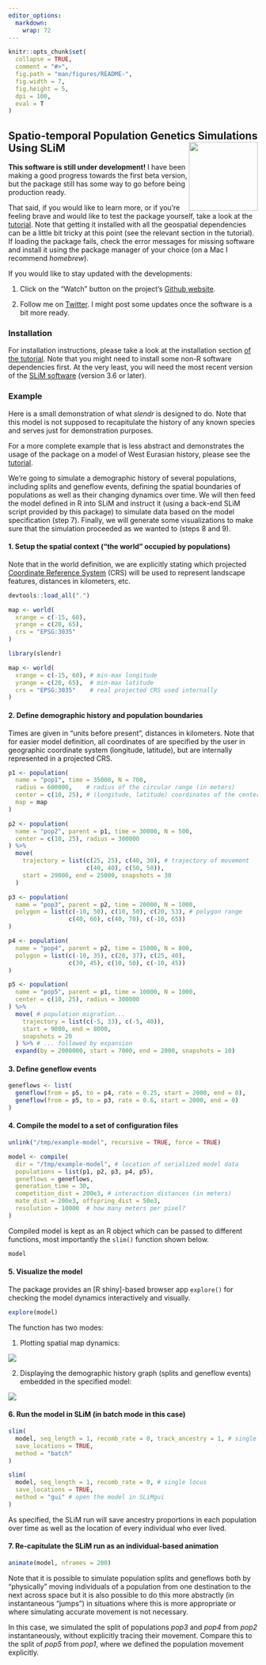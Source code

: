 ```yaml
---
editor_options: 
  markdown: 
    wrap: 72
---
```


<!-- README.md is generated from README.Rmd. Edit that file instead. -->

```r
knitr::opts_chunk$set(
  collapse = TRUE,
  comment = "#>",
  fig.path = "man/figures/README-",
  fig.width = 7,
  fig.height = 5,
  dpi = 100,
  eval = T
)
```

## Spatio-temporal Population Genetics Simulations Using SLiM <a href='https://bodkan.net/slendr'><img src="man/figures/logo.png" align="right" height="139"/></a>

**This software is still under development!** I have been making a good
progress towards the first beta version, but the package still has some
way to go before being production ready.

That said, if you would like to learn more, or if you're feeling brave
and would like to test the package yourself, take a look at the
[tutorial](https://bodkan.net/slendr/articles/tutorial.html). Note that
getting it installed with all the geospatial dependencies can be a
little bit tricky at this point (see the relevant section in the
tutorial). If loading the package fails, check the error messages for
missing software and install it using the package manager of your choice
(on a Mac I recommend *homebrew*).

If you would like to stay updated with the developments:

1.  Click on the "Watch" button on the project's [Github
    website](https://www.github.com/bodkan/slendr).

2.  Follow me on [Twitter](https://www.twitter.com/fleventy5). I might
    post some updates once the software is a bit more ready.

### Installation

For installation instructions, please take a look at the installation
section [of the
tutorial](https://bodkan.net/slendr/articles/tutorial.html#installation-and-setup-1).
Note that you might need to install some non-R software dependencies
first. At the very least, you will need the most recent version of the
[SLiM software](https://messerlab.org/slim/) (version 3.6 or later).

### Example

Here is a small demonstration of what *slendr* is designed to do. Note
that this model is not supposed to recapitulate the history of any known
species and serves just for demonstration purposes.

For a more complete example that is less abstract and demonstrates the
usage of the package on a model of West Eurasian history, please see the
[tutorial](https://bodkan.net/slendr/articles/tutorial.html).

We're going to simulate a demographic history of several populations,
including splits and geneflow events, defining the spatial boundaries of
populations as well as their changing dynamics over time. We
will then feed the model defined in R into SLiM and instruct it (using a
back-end SLiM script provided by this package) to simulate data based on
the model specification (step 7). Finally, we will generate some
visualizations to make sure that the simulation proceeded as we wanted
to (steps 8 and 9).

#### 1. Setup the spatial context ("the world" occupied by populations)

Note that in the world definition, we are explicitly stating which
projected [Coordinate Reference
System](https://en.wikipedia.org/wiki/Spatial_reference_system) (CRS)
will be used to represent landscape features, distances in kilometers,
etc.

```r
devtools::load_all(".")

map <- world(
  xrange = c(-15, 60),
  yrange = c(20, 65),
  crs = "EPSG:3035"
)
```

```r
library(slendr)

map <- world(
  xrange = c(-15, 60), # min-max longitude
  yrange = c(20, 65),  # min-max latitude
  crs = "EPSG:3035"    # real projected CRS used internally
)
```

#### 2. Define demographic history and population boundaries

Times are given in "units before present", distances in kilometers. Note
that for easier model definition, all coordinates of are specified by
the user in geographic coordinate system (longitude, latitude), but are
internally represented in a projected CRS.

```r
p1 <- population(
  name = "pop1", time = 35000, N = 700,
  radius = 600000,    # radius of the circular range (in meters)
  center = c(10, 25), # (longitude, latitude) coordinates of the center
  map = map
)

p2 <- population(
  name = "pop2", parent = p1, time = 30000, N = 500,
  center = c(10, 25), radius = 300000
) %>%
  move(
    trajectory = list(c(25, 25), c(40, 30), # trajectory of movement
                      c(40, 40), c(50, 50)),
    start = 29000, end = 25000, snapshots = 30
  )

p3 <- population(
  name = "pop3", parent = p2, time = 20000, N = 1000,
  polygon = list(c(-10, 50), c(10, 50), c(20, 53), # polygon range
                 c(40, 60), c(40, 70), c(-10, 65))
)

p4 <- population(
  name = "pop4", parent = p2, time = 15000, N = 800,
  polygon = list(c(-10, 35), c(20, 37), c(25, 40),
                 c(30, 45), c(10, 50), c(-10, 45))
)

p5 <- population(
  name = "pop5", parent = p1, time = 10000, N = 1000,
  center = c(10, 25), radius = 300000
) %>%
  move( # population migration...
    trajectory = list(c(-5, 33), c(-5, 40)),
    start = 9000, end = 8000,
    snapshots = 20
  ) %>% # ... followed by expansion
  expand(by = 2000000, start = 7000, end = 2000, snapshots = 10)
```

#### 3. Define geneflow events

```r
geneflows <- list(
  geneflow(from = p5, to = p4, rate = 0.25, start = 2000, end = 0),
  geneflow(from = p5, to = p3, rate = 0.6, start = 2000, end = 0)
)
```

#### 4. Compile the model to a set of configuration files

```r
unlink("/tmp/example-model", recursive = TRUE, force = TRUE)

```

```r
model <- compile(
  dir = "/tmp/example-model", # location of serialized model data
  populations = list(p1, p2, p3, p4, p5),
  geneflows = geneflows,
  generation_time = 30,
  competition_dist = 200e3, # interaction distances (in meters)
  mate_dist = 200e3, offspring_dist = 50e3,
  resolution = 10000  # how many meters per pixel?
)
```

Compiled model is kept as an R object which can be passed to different
functions, most importantly the `slim()` function shown below.

```r
model
```

#### 5. Visualize the model

The package provides an [R shiny]-based browser app `explore()` for
checking the model dynamics interactively and visually.

```r
explore(model)
```

The function has two modes:

1. Plotting spatial map dynamics:

![](man/figures/shiny_maps.png)

2. Displaying the demographic history graph (splits and geneflow events) embedded in the specified model:

![](man/figures/shiny_graph.png)

#### 6. Run the model in SLiM (in batch mode in this case)

```r
slim(
  model, seq_length = 1, recomb_rate = 0, track_ancestry = 1, # single locus
  save_locations = TRUE,
  method = "batch"
)
```

```r
slim(
  model, seq_length = 1, recomb_rate = 0, # single locus
  save_locations = TRUE,
  method = "gui" # open the model in SLiMgui
)
```

As specified, the SLiM run will save ancestry proportions in each
population over time as well as the location of every individual who
ever lived.

#### 7. Re-capitulate the SLiM run as an individual-based animation

```r
animate(model, nframes = 200)
```

Note that it is possible to simulate population splits and geneflows
both by "physically" moving individuals of a population from one
destination to the next across space but it is also possible to do this
more abstractly (in instantaneous "jumps") in situations where this is
more appropriate or where simulating accurate movement is not necessary.

In this case, we simulated the split of populations *pop3* and *pop4*
from *pop2* instantaneously, without explicitly tracing their movement.
Compare this to the split of *pop5* from *pop1*, where we defined the
population movement explicitly.
